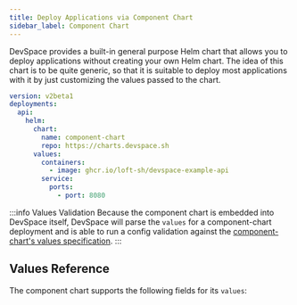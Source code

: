 ```yaml
---
title: Deploy Applications via Component Chart
sidebar_label: Component Chart
---
```




DevSpace provides a built-in general purpose Helm chart that allows you to deploy applications without creating your own Helm chart. The idea of this chart is to be quite generic, so that it is suitable to deploy most applications with it by just customizing the values passed to the chart.

```yaml title=devspace.yaml
version: v2beta1
deployments:
  api:
    helm:
      chart:
        name: component-chart
        repo: https://charts.devspace.sh
      values:
        containers:
          - image: ghcr.io/loft-sh/devspace-example-api
        service:
          ports:
            - port: 8080
```

:::info Values Validation
Because the component chart is embedded into DevSpace itself, DevSpace will parse the `values` for a component-chart deployment and is able to run a config validation against the [component-chart's values specification](#values-reference).
:::


## Values Reference
The component chart supports the following fields for its `values`:

<ConfigPartial/>
